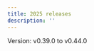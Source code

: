 ```yaml
---
title: 2025 releases
description: ''
---
```


<CardGroup cols={3}>
  <Card
    title='January 2025'
    icon='book-open'
    href='/release-notes/January_2025' >
    Version: v0.39.0 to v0.44.0
  </Card>
</CardGroup>